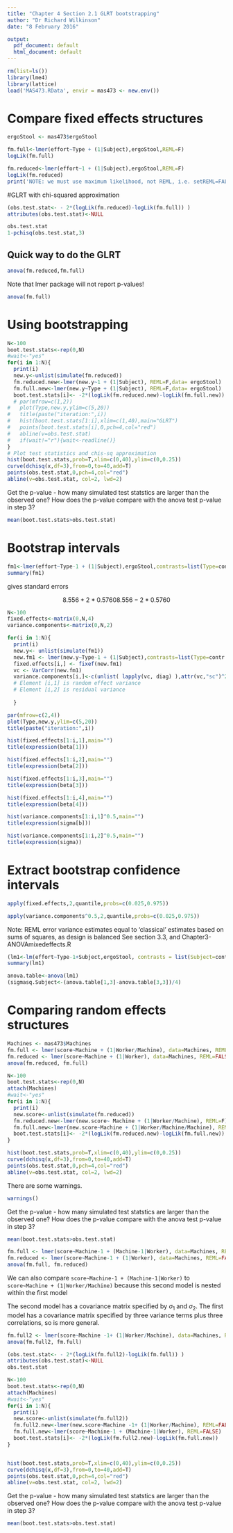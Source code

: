 ```yaml
---
title: "Chapter 4 Section 2.1 GLRT bootstrapping"
author: "Dr Richard Wilkinson"
date: "8 February 2016"

output:
  pdf_document: default
  html_document: default
---
```



```r
rm(list=ls())
library(lme4)
library(lattice)
load('MAS473.RData', envir = mas473 <- new.env())
```

# Compare fixed effects structures

```r
ergoStool <- mas473$ergoStool

```


```r
fm.full<-lmer(effort~Type + (1|Subject),ergoStool,REML=F)
logLik(fm.full)

fm.reduced<-lmer(effort~1 + (1|Subject),ergoStool,REML=F)
logLik(fm.reduced)
print('NOTE: we must use maximum likelihood, not REML, i.e. setREML=FALSE')
```


#GLRT with chi-squared approximation

```r
(obs.test.stat<- - 2*(logLik(fm.reduced)-logLik(fm.full)) )
attributes(obs.test.stat)<-NULL

obs.test.stat
1-pchisq(obs.test.stat,3)
```
## Quick way to do the GLRT


```r
anova(fm.reduced,fm.full)
```


Note that lmer package will not report p-values!

```r
anova(fm.full)
```

# Using bootstrapping
```r
N<-100
boot.test.stats<-rep(0,N)
#wait<-"yes"
for(i in 1:N){
  print(i)
  new.y<-unlist(simulate(fm.reduced))
  fm.reduced.new<-lmer(new.y~1 + (1|Subject), REML=F,data= ergoStool)
  fm.full.new<-lmer(new.y~Type + (1|Subject), REML=F,data= ergoStool)
  boot.test.stats[i]<- -2*(logLik(fm.reduced.new)-logLik(fm.full.new))
  # par(mfrow=c(1,2))
#   plot(Type,new.y,ylim=c(5,20))
#   title(paste("iteration:",i))
#   hist(boot.test.stats[1:i],xlim=c(1,40),main="GLRT")
#   points(boot.test.stats[i],0,pch=4,col="red")
#   abline(v=obs.test.stat)
#   if(wait!="r"){wait<-readline()}
}
# Plot test statistics and chis-sq approximation
hist(boot.test.stats,prob=T,xlim=c(0,40),ylim=c(0,0.25))
curve(dchisq(x,df=3),from=0,to=40,add=T)
points(obs.test.stat,0,pch=4,col="red")
abline(v=obs.test.stat, col=2, lwd=2)

```

Get the p-value - how many simulated test statstics are larger than the observed one?
How does the p-value compare with the anova test p-value in step 3?
```r
mean(boot.test.stats>obs.test.stat)
```

# Bootstrap intervals

```r
fm1<-lmer(effort~Type-1 + (1|Subject),ergoStool,contrasts=list(Type=contr.sum))
summary(fm1)
```
gives standard errors

$$
8.556 +2*0.5760
8.556 -2*0.5760
$$


```r
N<-100
fixed.effects<-matrix(0,N,4)
variance.components<-matrix(0,N,2)

for(i in 1:N){
  print(i)
  new.y<- unlist(simulate(fm1))
  new.fm1 <- lmer(new.y~Type-1 + (1|Subject),contrasts=list(Type=contr.sum), data=ergoStool)
  fixed.effects[i,] <- fixef(new.fm1)
  vc <- VarCorr(new.fm1)
  variance.components[i,]<-c(unlist( lapply(vc, diag) ),attr(vc,"sc")^2)
  # Element [i,1] is random effect variance
  # Element [i,2] is residual variance
  
  }

```

```r
par(mfrow=c(2,4))
plot(Type,new.y,ylim=c(5,20))
title(paste("iteration:",i))

hist(fixed.effects[1:i,1],main="")
title(expression(beta[1]))

hist(fixed.effects[1:i,2],main="")
title(expression(beta[2]))

hist(fixed.effects[1:i,3],main="")
title(expression(beta[3]))

hist(fixed.effects[1:i,4],main="")
title(expression(beta[4]))

hist(variance.components[1:i,1]^0.5,main="")
title(expression(sigma[b]))

hist(variance.components[1:i,2]^0.5,main="")
title(expression(sigma))
```
# Extract bootstrap confidence intervals

```r
apply(fixed.effects,2,quantile,probs=c(0.025,0.975))

apply(variance.components^0.5,2,quantile,probs=c(0.025,0.975))

```

Note: REML error variance estimates equal to 'classical' estimates
based on sums of squares, as design is balanced
See section $3.3$, and Chapter3-ANOVAmixedeffects.R

```r
(lm1<-lm(effort~Type-1+Subject,ergoStool, contrasts = list(Subject=contr.sum)))
summary(lm1)

anova.table<-anova(lm1)
(sigmasq.Subject<-(anova.table[1,3]-anova.table[3,3])/4)
```

# Comparing random effects structures

```r
Machines <- mas473$Machines
fm.full <- lmer(score~Machine + (1|Worker/Machine), data=Machines, REML=FALSE)
fm.reduced <- lmer(score~Machine + (1|Worker), data=Machines, REML=FALSE)
anova(fm.reduced, fm.full)
```

```r

N<-100
boot.test.stats<-rep(0,N)
attach(Machines)
#wait<-"yes"
for(i in 1:N){
  print(i)
  new.score<-unlist(simulate(fm.reduced))
  fm.reduced.new<-lmer(new.score~ Machine + (1|Worker/Machine), REML=F)
  fm.full.new<-lmer(new.score~Machine + (1|Worker/Machine/Machine), REML=F)
  boot.test.stats[i]<- -2*(logLik(fm.reduced.new)-logLik(fm.full.new))
}

hist(boot.test.stats,prob=T,xlim=c(0,40),ylim=c(0,0.25))
curve(dchisq(x,df=3),from=0,to=40,add=T)
points(obs.test.stat,0,pch=4,col="red")
abline(v=obs.test.stat, col=2, lwd=2)
```

There are some warnings.

```r
warnings()

```

Get the p-value - how many simulated test statstics are larger than the observed one?
How does the p-value compare with the anova test p-value in step 3?

```r
mean(boot.test.stats>obs.test.stat)
```

```r
fm.full <- lmer(score~Machine-1 + (Machine-1|Worker), data=Machines, REML=FALSE)
fm.reduced <- lmer(score~Machine-1 + (1|Worker), data=Machines, REML=FALSE)
anova(fm.full, fm.reduced)
```


We can also compare `score~Machine-1 + (Machine-1|Worker)`
to `score~Machine + (1|Worker/Machine)`
because this second model is nested within the first model


The second model has a covariance matrix specified by $\sigma_1$ and $\sigma_2$.
The first model has a covariance matrix specified by three variance terms plus three correlations, so is more general.



```r
fm.full2 <- lmer(score~Machine -1+ (1|Worker/Machine), data=Machines, REML=FALSE)
anova(fm.full2, fm.full)
```

```r
(obs.test.stat<- - 2*(logLik(fm.full2)-logLik(fm.full)) )
attributes(obs.test.stat)<-NULL
obs.test.stat
```


```r
N<-100
boot.test.stats<-rep(0,N)
attach(Machines)
#wait<-"yes"
for(i in 1:N){
  print(i)
  new.score<-unlist(simulate(fm.full2))
  fm.full2.new<-lmer(new.score~Machine -1+ (1|Worker/Machine), REML=FALSE)
  fm.full.new<-lmer(score~Machine-1 + (Machine-1|Worker), REML=FALSE)
  boot.test.stats[i]<- -2*(logLik(fm.full2.new)-logLik(fm.full.new))
}


hist(boot.test.stats,prob=T,xlim=c(0,40),ylim=c(0,0.25))
curve(dchisq(x,df=3),from=0,to=40,add=T)
points(obs.test.stat,0,pch=4,col="red")
abline(v=obs.test.stat, col=2, lwd=2)

```

Get the p-value - how many simulated test statstics are larger than the observed one?
How does the p-value compare with the anova test p-value in step 3?

```r
mean(boot.test.stats>obs.test.stat)
```

